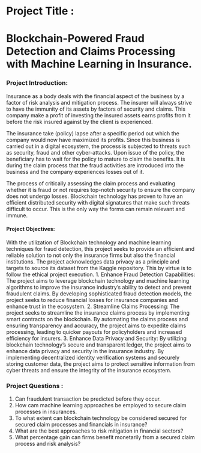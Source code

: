 
# Project Title :  

# **Blockchain-Powered Fraud Detection and Claims Processing with Machine Learning in Insurance.**

### Project Introduction:

Insurance as a body deals with the financial aspect of the business by a factor of risk analysis and mitigation process. The insurer will always strive to have the immunity of its assets by factors of security and claims. This company make a profit of investing the insured assets earns profits from it before the risk insured against by the client is experienced. 

The insurance take (policy) lapse after a specific period out which the company would now have maximized its profits. Since this business is carried out in a digital ecosystem, the process is subjected to threats such as security, fraud and other cyber-attacks. Upon issue of the policy, the beneficiary has to wait for the policy to mature to claim the benefits. It is during the claim process that the fraud activities are introduced into the business and the company experiences losses out of it.

The process of critically assessing the claim process and evaluating whether it is fraud or not requires top-notch security to ensure the company does not undergo losses. Blockchain technology has proven to have an efficient distributed security with digital signatures that make such threats difficult to occur. This is the only way the forms can remain relevant and immune.



#### Project Objectives:

With the utilization of Blockchain technology and machine learning techniques for fraud detection, this project seeks to provide an efficient and reliable solution to not only the insurance firms but also the financial institutions. The project acknowledges data privacy as a principle and targets to source its dataset from the Kaggle repository. This by virtue is to follow the ethical project execution.
1. Enhance Fraud Detection Capabilities: The project aims to leverage blockchain technology and machine learning algorithms to improve the insurance industry's ability to detect and prevent fraudulent claims. By developing sophisticated fraud detection models, the project seeks to reduce financial losses for insurance companies and enhance trust in the ecosystem.
2. Streamline Claims Processing: The project seeks to streamline the insurance claims process by implementing smart contracts on the blockchain. By automating the claims process and ensuring transparency and accuracy, the project aims to expedite claims processing, leading to quicker payouts for policyholders and increased efficiency for insurers.
3. Enhance Data Privacy and Security: By utilizing blockchain technology's secure and transparent ledger, the project aims to enhance data privacy and security in the insurance industry. By implementing decentralized identity verification systems and securely storing customer data, the project aims to protect sensitive information from cyber threats and ensure the integrity of the insurance ecosystem.


### Project Questions :
1.	Can fraudulent transaction be predicted before they occur. 
2.	How cam machine learning approaches be employed to secure claim processes in insurances.
3.	To what extent can blockchain technology be considered secured for secured claim processes and financials in insurance?
4.	What are the best approaches to risk mitigation in financial sectors?
5.	What percentage gain can firms benefit monetarily from a secured claim process and risk analysis?
